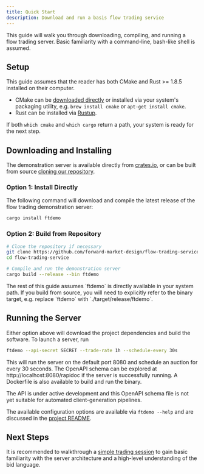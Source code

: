 ```yaml
---
title: Quick Start
description: Download and run a basis flow trading service
---
```



This guide will walk you through downloading, compiling, and running a flow trading server. Basic familiarity with a command-line, bash-like shell is assumed.

## Setup

This guide assumes that the reader has both CMake and Rust >= 1.8.5 installed on their computer.

* CMake can be [downloaded directly](https://cmake.org/download/) or installed via your system's packaging utility, e.g. `brew install cmake` or `apt-get install cmake`.
* Rust can be installed via [Rustup](https://rustup.rs/).

If both	`which cmake` and `which cargo` return a path, your system is ready for the next step.

## Downloading and Installing

The demonstration server is available directly from [crates.io](https://crates.io), or can be built from source [cloning our repository](https://github.com/forward-market-design/flow-trading-service).

### Option 1: Install Directly
The following command will download and compile the latest release of the flow trading demonstration server:
```bash
cargo install ftdemo
```

### Option 2: Build from Repository
```bash
# Clone the repository if necessary
git clone https://github.com/forward-market-design/flow-trading-service.git
cd flow-trading-service

# Compile and run the demonstration server
cargo build --release --bin ftdemo
```

<Aside type="note">
The rest of this guide assumes `ftdemo` is directly available in your system path. If you build from source, you will need to explicitly refer to the binary target, e.g. replace `ftdemo` with `./target/release/ftdemo`.
</Aside>

## Running the Server

Either option above will download the project dependencies and build the software. To launch a server, run
```bash
ftdemo --api-secret SECRET --trade-rate 1h --schedule-every 30s
```

This will run the server on the default port 8080 and schedule an auction for every 30 seconds. The OpenAPI schema can be explored at http://localhost:8080/rapidoc if the server is successfully running. A Dockerfile is also available to build and run the binary.
<Aside type="caution">
The API is under active development and this OpenAPI schema file is not yet suitable for automated client-generation pipelines.
</Aside>

The available configuration options are available via	`ftdemo --help` and are discussed in the [project README](https://github.com/forward-market-design/flow-trading-service/blob/main/fts-demo/README.md#configuration). 

## Next Steps

It is recommended to walkthrough a [simple trading session](/guides/simple-trading-session) to gain basic familiarity with the server architecture and a high-level understanding of the bid language.